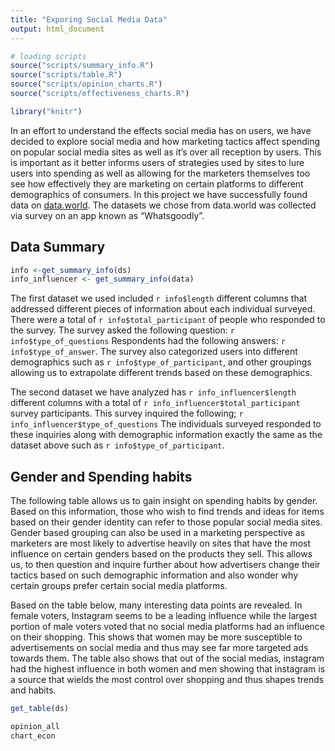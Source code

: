 ```yaml
---
title: "Exporing Social Media Data"
output: html_document
---
```


```r
# loading scripts
source("scripts/summary_info.R")
source("scripts/table.R")
source("scripts/opinion_charts.R")
source("scripts/effectiveness_charts.R")

library("knitr")
```
In an effort to understand the effects social media has on users, we have decided to explore social media and how marketing tactics affect spending on popular social media sites as well as it's over all reception by users. This is important as it better informs users of strategies used by sites to lure users into spending as well as allowing for the marketers themselves too see how effectively they are marketing on certain platforms to different demographics of consumers. In this project we have successfully found data on [data.world](https://data.world/). The datasets we chose from data.world was collected via survey on an app known as "Whatsgoodly". 

## Data Summary 
``` r
info <-get_summary_info(ds)
info_influencer <- get_summary_info(data)
```
The first dataset we used included `r info$length` different columns that addressed different pieces of information about each individual surveyed. There were a total of `r info$total_participant` of people who responded to the survey. The survey asked the following question: `r info$type_of_questions` Respondents had the following answers: `r info$type_of_answer`. The survey also categorized users into different demographics such as `r info$type_of_participant`, and other groupings allowing us to extrapolate different trends based on these demographics. 

The second dataset we have analyzed has `r info_influencer$length` different columns with a total of `r info_influencer$total_participant` survey participants. This survey inquired the following; `r info_influencer$type_of_questions` The individuals surveyed responded to these inquiries along with demographic information exactly the same as the dataset above such as `r info$type_of_participant`. 

## Gender and Spending habits
The following table allows us to gain insight on spending habits by gender. Based on this information, those who wish to find trends and ideas for items based on their gender identity can refer to those popular social media sites. Gender based grouping can also be used in a marketing perspective as marketers are most likely to advertise heavily on sites that have the most influence on certain genders based on the products they sell. This allows us, to then question and inquire further about how advertisers change their tactics based on such demographic information and also wonder why certain groups prefer certain social media platforms. 

Based on the table below, many interesting data points are revealed. In female voters, Instagram seems to be a leading influence while the largest portion of male voters voted that no social media platforms had an influence on their shopping. This shows that women may be more susceptible to advertisements on social media and thus may see far more targeted ads towards them. The table also shows that out of the social medias, instagram had the highest influence in both women and men showing that instagram is a source that wields the most control over shopping and thus shapes trends and habits. 

``` r
get_table(ds)
```

``` r

opinion_all
chart_econ

```
